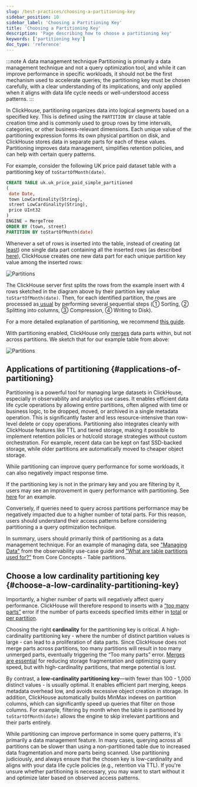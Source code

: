 ```yaml
---
slug: /best-practices/choosing-a-partitioning-key
sidebar_position: 10
sidebar_label: 'Choosing a Partitioning Key'
title: 'Choosing a Partitioning Key'
description: 'Page describing how to choose a partitioning key'
keywords: ['partitioning key']
doc_type: 'reference'
---
```



:::note A data management technique
Partitioning is primarily a data management technique and not a query optimization tool, and while it can improve performance in specific workloads, it should not be the first mechanism used to accelerate queries; the partitioning key must be chosen carefully, with a clear understanding of its implications, and only applied when it aligns with data life cycle needs or well-understood access patterns.
:::

In ClickHouse, partitioning organizes data into logical segments based on a specified key. This is defined using the `PARTITION BY` clause at table creation time and is commonly used to group rows by time intervals, categories, or other business-relevant dimensions. Each unique value of the partitioning expression forms its own physical partition on disk, and ClickHouse stores data in separate parts for each of these values. Partitioning improves data management, simplifies retention policies, and can help with certain query patterns.

For example, consider the following UK price paid dataset table with a partitioning key of `toStartOfMonth(date)`.

```sql
CREATE TABLE uk.uk_price_paid_simple_partitioned
(
 date Date,
 town LowCardinality(String),
 street LowCardinality(String),
 price UInt32
)
ENGINE = MergeTree
ORDER BY (town, street)
PARTITION BY toStartOfMonth(date)
```

Whenever a set of rows is inserted into the table, instead of creating (at[ least](/operations/settings/settings#max_insert_block_size)) one single data part containing all the inserted rows (as described [here](/parts)), ClickHouse creates one new data part for each unique partition key value among the inserted rows:

<Image img={partitions} size="lg" alt="Partitions" />

The ClickHouse server first splits the rows from the example insert with 4 rows sketched in the diagram above by their partition key value `toStartOfMonth(date)`. Then, for each identified partition, the rows are processed as[ usual](/parts) by performing several sequential steps (① Sorting, ② Splitting into columns, ③ Compression, ④ Writing to Disk).

For a more detailed explanation of partitioning, we recommend [this guide](/partitions).

With partitioning enabled, ClickHouse only [merges](/merges) data parts within, but not across partitions. We sketch that for our example table from above:

<Image img={merges_with_partitions} size="md" alt="Partitions" />

## Applications of partitioning {#applications-of-partitioning}

Partitioning is a powerful tool for managing large datasets in ClickHouse, especially in observability and analytics use cases. It enables efficient data life cycle operations by allowing entire partitions, often aligned with time or business logic, to be dropped, moved, or archived in a single metadata operation. This is significantly faster and less resource-intensive than row-level delete or copy operations. Partitioning also integrates cleanly with ClickHouse features like TTL and tiered storage, making it possible to implement retention policies or hot/cold storage strategies without custom orchestration. For example, recent data can be kept on fast SSD-backed storage, while older partitions are automatically moved to cheaper object storage.

While partitioning can improve query performance for some workloads, it can also negatively impact response time. 

If the partitioning key is not in the primary key and you are filtering by it, users may see an improvement in query performance with partitioning. See [here](/partitions#query-optimization) for an example.

Conversely, if queries need to query across partitions performance may be negatively impacted due to a higher number of total parts. For this reason, users should understand their access patterns before considering partitioning a a query optimization technique.

In summary, users should primarily think of partitioning as a data management technique. For an example of managing data, see ["Managing Data"](/observability/managing-data) from the observability use-case guide and ["What are table partitions used for?"](/partitions#data-management) from Core Concepts - Table partitions.

## Choose a low cardinality partitioning key {#choose-a-low-cardinality-partitioning-key}

Importantly, a higher number of parts will negatively affect query performance. ClickHouse will therefore respond to inserts with a [“too many parts”](/knowledgebase/exception-too-many-parts) error if the number of parts exceeds specified limits either in [total](/operations/settings/merge-tree-settings#max_parts_in_total) or [per partition](/operations/settings/merge-tree-settings#parts_to_throw_insert).

Choosing the right **cardinality** for the partitioning key is critical. A high-cardinality partitioning key - where the number of distinct partition values is large - can lead to a proliferation of data parts. Since ClickHouse does not merge parts across partitions, too many partitions will result in too many unmerged parts, eventually triggering the “Too many parts” error. [Merges are essential](/merges) for reducing storage fragmentation and optimizing query speed, but with high-cardinality partitions, that merge potential is lost.

By contrast, a **low-cardinality partitioning key**—with fewer than 100 - 1,000 distinct values - is usually optimal. It enables efficient part merging, keeps metadata overhead low, and avoids excessive object creation in storage. In addition, ClickHouse automatically builds MinMax indexes on partition columns, which can significantly speed up queries that filter on those columns. For example, filtering by month when the table is partitioned by `toStartOfMonth(date)` allows the engine to skip irrelevant partitions and their parts entirely.

While partitioning can improve performance in some query patterns, it's primarily a data management feature. In many cases, querying across all partitions can be slower than using a non-partitioned table due to increased data fragmentation and more parts being scanned. Use partitioning judiciously, and always ensure that the chosen key is low-cardinality and aligns with your data life cycle policies (e.g., retention via TTL). If you're unsure whether partitioning is necessary, you may want to start without it and optimize later based on observed access patterns.
